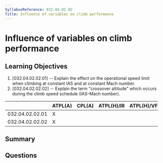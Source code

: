 ```yaml
---
SyllabusReference: 032.04.02.02
Title: Influence of variables on climb performance
---
```


# Influence of variables on climb performance

## Learning Objectives

1. [032.04.02.02.01] -- Explain the effect on the operational speed limit when
   climbing at constant IAS and at constant Mach number.
2. [032.04.02.02.02] -- Explain the term "crossover altitude" which occurs
   during the climb speed schedule (IAS–Mach number).

|                 | ATPL(A) | CPL(A) | ATPL(H)/IR | ATPL(H)/VFR | CPL(H) | IR  | CBIR(A) |
| --------------- | ------- | ------ | ---------- | ----------- | ------ | --- | ------- |
| 032.04.02.02.01 | X       |        |            |             |        |     |         |
| 032.04.02.02.02 | X       |        |            |             |        |     |         |

## Summary

## Questions
